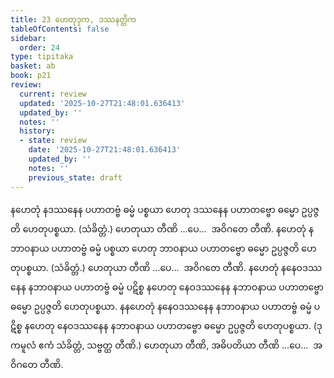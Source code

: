 ```yaml
---
title: 23 ဟေတုဒုက, ဒဿနတ္တိက
tableOfContents: false
sidebar:
  order: 24
type: tipitaka
basket: ab
book: p21
review:
  current: review
  updated: '2025-10-27T21:48:01.636413'
  updated_by: ''
  notes: ''
  history:
  - state: review
    date: '2025-10-27T21:48:01.636413'
    updated_by: ''
    notes: ''
    previous_state: draft
---
```



<ReviewStatus review={frontmatter.review} showDetails={true} />

<HypothesisAnnotation frontmatter={frontmatter} />

<DynamicBreadcrumb />

<Division number="68" book="p21" e="ch" v="40" p="361">

<Paragraph number="163" book="p21">
နဟေတုံ နဒဿနေန ပဟာတဗ္ဗံ ဓမ္မံ ပစ္စယာ ဟေတု ဒဿနေန ပဟာတဗ္ဗော ဓမ္မော ဥပ္ပဇ္ဇတိ ဟေတုပစ္စယာ. (သံခိတ္တံ.) ဟေတုယာ တီဏိ …ပေ…  အဝိဂတေ တီဏိ.
</Paragraph>

<Paragraph number="164" book="p21">
နဟေတုံ နဘာဝနာယ ပဟာတဗ္ဗံ ဓမ္မံ ပစ္စယာ ဟေတု ဘာဝနာယ ပဟာတဗ္ဗော ဓမ္မော ဥပ္ပဇ္ဇတိ ဟေတုပစ္စယာ. (သံခိတ္တံ.) ဟေတုယာ တီဏိ …ပေ…  အဝိဂတေ တီဏိ.
</Paragraph>

</Division>
<Division number="69" book="p21" e="ch" v="40" p="361">

<Paragraph number="165" book="p21">
နဟေတုံ နနေဝဒဿနေန နဘာဝနာယ ပဟာတဗ္ဗံ ဓမ္မံ ပဋိစ္စ နဟေတု နေဝဒဿနေန နဘာဝနာယ ပဟာတဗ္ဗော ဓမ္မော ဥပ္ပဇ္ဇတိ ဟေတုပစ္စယာ. နနဟေတုံ နနေဝဒဿနေန နဘာဝနာယ ပဟာတဗ္ဗံ ဓမ္မံ ပဋိစ္စ နဟေတု နေဝဒဿနေန နဘာဝနာယ ပဟာတဗ္ဗော ဓမ္မော ဥပ္ပဇ္ဇတိ ဟေတုပစ္စယာ. (ဒုကမူလံ ဧကံ သံခိတ္တံ, သဗ္ဗတ္ထ တီဏိ.)
</Paragraph>

<Paragraph number="166" book="p21">
ဟေတုယာ တီဏိ, အဓိပတိယာ တီဏိ …ပေ…  အဝိဂတေ တီဏိ.
</Paragraph>
</Division>